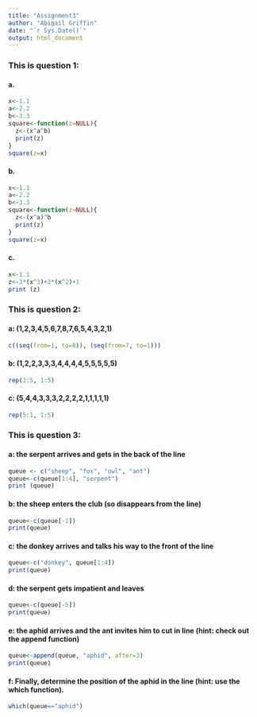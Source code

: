 ```yaml
---
title: "Assignment3"
author: "Abigail Griffin"
date: "`r Sys.Date()`"
output: html_document
---
```

### This is question 1:
#### a.  
```r
x<-1.1
a<-2.2
b<-3.3
square<-function(z=NULL){
  z<-(x^a^b)
  print(z)
}
square(z=x)
```


#### b.  
```r
x<-1.1
a<-2.2
b<-3.3
square<-function(z=NULL){
  z<-(x^a)^b
  print(z)
}
square(z=x)
```

#### c.  
```r
x<-1.1
z<-3*(x^3)+2*(x^2)+1
print (z)
```

### This is question 2:
#### a: (1,2,3,4,5,6,7,8,7,6,5,4,3,2,1)   
```r
c((seq(from=1, to=8)), (seq(from=7, to=1)))
```
#### b: (1,2,2,3,3,3,4,4,4,4,5,5,5,5,5)  
```r
rep(1:5, 1:5)
```
#### c: (5,4,4,3,3,3,2,2,2,2,1,1,1,1,1)   
```r
rep(5:1, 1:5)
```

### This is question 3:
#### a: the serpent arrives and gets in the back of the line  
```r
queue <- c("sheep", "fox", "owl", "ant")
queue<-c(queue[1:4], "serpent")
print (queue)
```
#### b: the sheep enters the club (so disappears from the line)  
```r
queue<-c(queue[-1])
print(queue)
```

#### c: the donkey arrives and talks his way to the front of the line  
```r
queue<-c("donkey", queue[1:4])
print(queue)
```

#### d: the serpent gets impatient and leaves  
```r
queue<-c(queue[-5])
print(queue)
```

#### e: the aphid arrives and the ant invites him to cut in line (hint: check out the append function)  
```r
queue<-append(queue, "aphid", after=3)
print(queue)
```

#### f: Finally, determine the position of the aphid in the line (hint: use the which function).  
```r
which(queue=="aphid")
```


